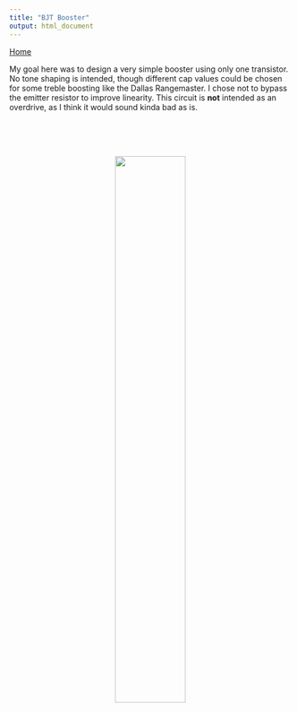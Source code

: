 ```yaml
---
title: "BJT Booster"
output: html_document
---
```


[Home](../)

My goal here was to design a very simple booster using only one transistor. No tone shaping is intended, though different cap values could be chosen for some treble boosting like the Dallas Rangemaster. I chose not to bypass the emitter resistor to improve linearity. This circuit is **not** intended as an overdrive, as I think it would sound kinda bad as is.

<br>
<br>
<br>

<center>

![](../img/bjt_booster.jpg){width=50%}

</center>
